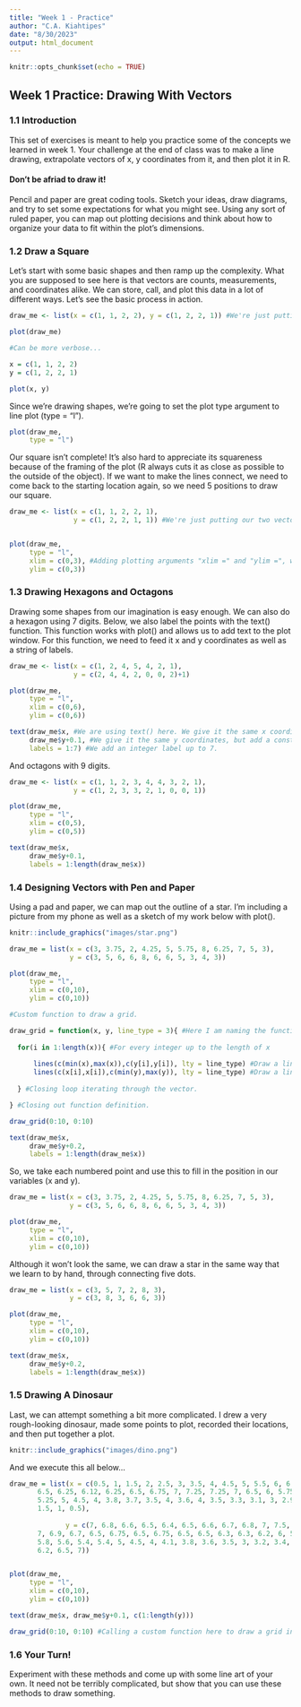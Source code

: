 ```yaml
---
title: "Week 1 - Practice"
author: "C.A. Kiahtipes"
date: "8/30/2023"
output: html_document
---
```


```r
knitr::opts_chunk$set(echo = TRUE)
```

## Week 1 Practice: Drawing With Vectors

### 1.1 Introduction

This set of exercises is meant to help you practice some of the concepts we learned in week 1. Your challenge at the end of class was to make a line drawing, extrapolate vectors of x, y coordinates from it, and then plot it in R.

#### Don't be afriad to draw it!

Pencil and paper are great coding tools. Sketch your ideas, draw diagrams, and try to set some expectations for what you might see. Using any sort of ruled paper, you can map out plotting decisions and think about how to organize your data to fit within the plot's dimensions.

### 1.2 Draw a Square

Let's start with some basic shapes and then ramp up the complexity. What you are supposed to see here is that vectors are counts, measurements, and coordinates alike. We can store, call, and plot this data in a lot of different ways. Let's see the basic process in action.

```r

draw_me <- list(x = c(1, 1, 2, 2), y = c(1, 2, 2, 1)) #We're just putting our two vectors into a list here.

plot(draw_me)

#Can be more verbose...

x = c(1, 1, 2, 2)
y = c(1, 2, 2, 1)

plot(x, y)

```

Since we're drawing shapes, we're going to set the plot type argument to line plot (type = "l").

```r

plot(draw_me, 
     type = "l")


```

Our square isn't complete! It's also hard to appreciate its squareness because of the framing of the plot (R always cuts it as close as possible to the outside of the object). If we want to make the lines connect, we need to come back to the starting location again, so we need 5 positions to draw our square.

```r

draw_me <- list(x = c(1, 1, 2, 2, 1), 
                y = c(1, 2, 2, 1, 1)) #We're just putting our two vectors into a list here.


plot(draw_me, 
     type = "l",
     xlim = c(0,3), #Adding plotting arguments "xlim =" and "ylim =", which allow us to define the plot window.
     ylim = c(0,3))

```

### 1.3 Drawing Hexagons and Octagons

Drawing some shapes from our imagination is easy enough. We can also do a hexagon using 7 digits. Below, we also label the points with the text() function. This function works with plot() and allows us to add text to the plot window. For this function, we need to feed it x and y coordinates as well as a string of labels.

```r

draw_me <- list(x = c(1, 2, 4, 5, 4, 2, 1),
                y = c(2, 4, 4, 2, 0, 0, 2)+1)

plot(draw_me,
     type = "l",
     xlim = c(0,6),
     ylim = c(0,6))

text(draw_me$x, #We are using text() here. We give it the same x coordinates as the drawing.
     draw_me$y+0.1, #We give it the same y coordinates, but add a constant so the numbers sit just above the line segments.
     labels = 1:7) #We add an integer label up to 7.

```

And octagons with 9 digits.

```r

draw_me <- list(x = c(1, 1, 2, 3, 4, 4, 3, 2, 1),
                y = c(1, 2, 3, 3, 2, 1, 0, 0, 1))

plot(draw_me,
     type = "l",
     xlim = c(0,5),
     ylim = c(0,5))

text(draw_me$x,
     draw_me$y+0.1,
     labels = 1:length(draw_me$x))

```

### 1.4 Designing Vectors with Pen and Paper

Using a pad and paper, we can map out the outline of a star. I'm including a picture from my phone as well as a sketch of my work below with plot().

```r

knitr::include_graphics("images/star.png")

```


```r

draw_me = list(x = c(3, 3.75, 2, 4.25, 5, 5.75, 8, 6.25, 7, 5, 3),
               y = c(3, 5, 6, 6, 8, 6, 6, 5, 3, 4, 3))

plot(draw_me,
     type = "l",
     xlim = c(0,10),
     ylim = c(0,10))

#Custom function to draw a grid.

draw_grid = function(x, y, line_type = 3){ #Here I am naming the function and setting its arguments, R sees "draw_grid" and looks for input (x, y).
  
  for(i in 1:length(x)){ #For every integer up to the length of x
    
      lines(c(min(x),max(x)),c(y[i],y[i]), lty = line_type) #Draw a line along the x axis
      lines(c(x[i],x[i]),c(min(y),max(y)), lty = line_type) #Draw a line along the y axis
      
  } #Closing loop iterating through the vector.

} #Closing out function definition.

draw_grid(0:10, 0:10)

text(draw_me$x,
     draw_me$y+0.2,
     labels = 1:length(draw_me$x))

```

So, we take each numbered point and use this to fill in the position in our variables (x and y).

```r

draw_me = list(x = c(3, 3.75, 2, 4.25, 5, 5.75, 8, 6.25, 7, 5, 3),
               y = c(3, 5, 6, 6, 8, 6, 6, 5, 3, 4, 3))

plot(draw_me,
     type = "l",
     xlim = c(0,10),
     ylim = c(0,10))


```

Although it won't look the same, we can draw a star in the same way that we learn to by hand, through connecting five dots.

```r

draw_me = list(x = c(3, 5, 7, 2, 8, 3),
               y = c(3, 8, 3, 6, 6, 3))

plot(draw_me,
     type = "l",
     xlim = c(0,10),
     ylim = c(0,10))

text(draw_me$x,
     draw_me$y+0.2,
     labels = 1:length(draw_me$x))

```


### 1.5 Drawing A Dinosaur

Last, we can attempt something a bit more complicated. I drew a very rough-looking dinosaur, made some points to plot, recorded their locations, and then put together a plot.

```r

knitr::include_graphics("images/dino.png")

```

And we execute this all below...

```r

draw_me = list(x = c(0.5, 1, 1.5, 2, 2.5, 3, 3.5, 4, 4.5, 5, 5.5, 6, 6.5, 7, 7.5, 7.5, 7.5, 7.25, 7, 6.75,
       6.5, 6.25, 6.12, 6.25, 6.5, 6.75, 7, 7.25, 7.25, 7, 6.5, 6, 5.75, 5.8, 6, 6.4, 6.1, 6.4, 5.8, 5.5,
       5.25, 5, 4.5, 4, 3.8, 3.7, 3.5, 4, 3.6, 4, 3.5, 3.3, 3.1, 3, 2.9, 2.8, 3, 2.8, 2.5, 2,
       1.5, 1, 0.5),
       
              y = c(7, 6.8, 6.6, 6.5, 6.4, 6.5, 6.6, 6.7, 6.8, 7, 7.5, 8, 8.2, 8.2, 8, 7.5, 7, 6.75, 7, 6.75,
       7, 6.9, 6.7, 6.5, 6.75, 6.5, 6.75, 6.5, 6.5, 6.3, 6.3, 6.2, 6, 5.75, 5.5, 5.5, 5.25, 5, 5.25, 5.5,
       5.8, 5.6, 5.4, 5.4, 5, 4.5, 4, 4.1, 3.8, 3.6, 3.5, 3, 3.2, 3.4, 3.5, 4, 4.5, 5, 5.5, 6,
       6.2, 6.5, 7))


plot(draw_me, 
     type = "l",
     xlim = c(0,10),
     ylim = c(0,10))

text(draw_me$x, draw_me$y+0.1, c(1:length(y))) 

draw_grid(0:10, 0:10) #Calling a custom function here to draw a grid in the background.

```

### 1.6 Your Turn!

Experiment with these methods and come up with some line art of your own. It need not be terribly complicated, but show that you can use these methods to draw something.

